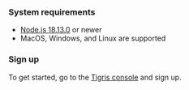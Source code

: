 
### System requirements

- [Node.js 18.13.0](https://nodejs.org/) or newer
- MacOS, Windows, and Linux are supported

### Sign up

To get started, go to the <a href={tigrisConfig.signupUrl}>Tigris console</a>
and sign up.
